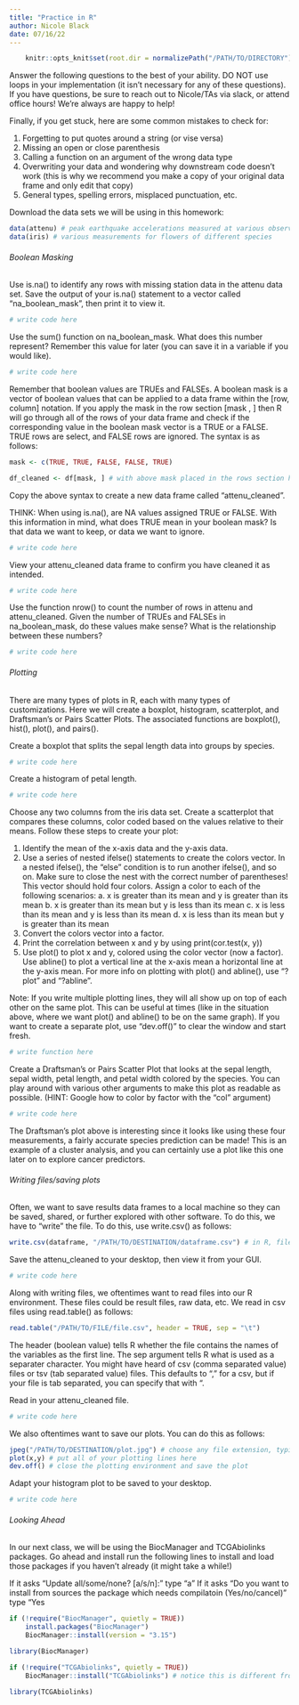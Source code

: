 ```yaml
---
title: "Practice in R"
author: Nicole Black
date: 07/16/22
---
```


```r
    knitr::opts_knit$set(root.dir = normalizePath("/PATH/TO/DIRECTORY")) 
```

Answer the following questions to the best of your ability. DO NOT use loops in your implementation (it isn't necessary for any of these questions). If you have questions, be sure to reach out to Nicole/TAs via slack, or attend office hours! We're always are happy to help!

Finally, if you get stuck, here are some common mistakes to check for:

  1. Forgetting to put quotes around a string (or vise versa)
  2. Missing an open or close parenthesis
  3. Calling a function on an argument of the wrong data type
  4. Overwriting your data and wondering why downstream code doesn't work (this is why we recommend you make a copy of your original data frame and only edit that copy)
  5. General types, spelling errors, misplaced punctuation, etc.
  
Download the data sets we will be using in this homework: 

```r
data(attenu) # peak earthquake accelerations measured at various observation sites
data(iris) # various measurements for flowers of different species
```

###### Boolean Masking

Use is.na() to identify any rows with missing station data in the attenu data set. Save the output of your is.na() statement to a vector called "na_boolean_mask", then print it to view it.

```r
# write code here
```

Use the sum() function on na_boolean_mask. What does this number represent? Remember this value for later (you can save it in a variable if you would like).

```r
# write code here
```

Remember that boolean values are TRUEs and FALSEs. A boolean mask is a vector of boolean values that can be applied to a data frame within the [row, column] notation. If you apply the mask in the row section [mask , ] then R will go through all of the rows of your data frame and check if the corresponding value in the boolean mask vector is a TRUE or a FALSE. TRUE rows are select, and FALSE rows are ignored. The syntax is as follows:

```r
mask <- c(TRUE, TRUE, FALSE, FALSE, TRUE)

df_cleaned <- df[mask, ] # with above mask placed in the rows section here, the cleaned data frame will contain all of the data for rows 1, 2, and 5
```

Copy the above syntax to create a new data frame called "attenu_cleaned".

THINK: When using is.na(), are NA values assigned TRUE or FALSE. With this information in mind, what does TRUE mean in your boolean mask? Is that data we want to keep, or data we want to ignore. 

```r
# write code here
```

View your attenu_cleaned data frame to confirm you have cleaned it as intended.

```r
# write code here
```

Use the function nrow() to count the number of rows in attenu and attenu_cleaned. Given the number of TRUEs and FALSEs in na_boolean_mask, do these values make sense? What is the relationship between these numbers?

```r
# write code here
```

###### Plotting

There are many types of plots in R, each with many types of customizations. Here we will create a boxplot, histogram, scatterplot, and Draftsman's or Pairs Scatter Plots. The associated functions are boxplot(), hist(), plot(), and pairs().

Create a boxplot that splits the sepal length data into groups by species.

```r
# write code here
```

Create a histogram of petal length.

```r
# write code here
```

Choose any two columns from the iris data set. Create a scatterplot that compares these columns, color coded based on the values relative to their means. Follow these steps to create your plot:

  1. Identify the mean of the x-axis data and the y-axis data.
  2. Use a series of nested ifelse() statements to create the colors vector. In a nested ifelse(), the "else" condition is to run another ifelse(), and so on. Make sure to close the nest with the correct number of parentheses! This vector should hold four colors. Assign a color to each of the following scenarios:
    a. x is greater than its mean and y is greater than its mean
    b. x is greater than its mean but y is less than its mean
    c. x is less than its mean and y is less than its mean
    d. x is less than its mean but y is greater than its mean
  3. Convert the colors vector into a factor.
  4. Print the correlation between x and y by using print(cor.test(x, y))
  4. Use plot() to plot x and y, colored using the color vector (now a factor). Use abline() to plot a vertical line at the x-axis mean a horizontal line at the y-axis mean. For more info on plotting with plot() and abline(), use "?plot" and "?abline".
  
Note: If you write multiple plotting lines, they will all show up on top of each other on the same plot. This can be useful at times (like in the situation above, where we want plot() and abline() to be on the same graph). If you want to create a separate plot, use "dev.off()" to clear the window and start fresh.

```r
# write function here

```

Create a Draftsman's or Pairs Scatter Plot that looks at the sepal length, sepal width, petal length, and petal width colored by the species. You can play around with various other arguments to make this plot as readable as possible. (HINT: Google how to color by factor with the "col" argument)

```r
# write code here
```

The Draftsman's plot above is interesting since it looks like using these four measurements, a fairly accurate species prediction can be made! This is an example of a cluster analysis, and you can certainly use a plot like this one later on to explore cancer predictors.

###### Writing files/saving plots

Often, we want to save results data frames to a local machine so they can be saved, shared, or further explored with other software. To do this, we have to "write" the file. To do this, use write.csv() as follows:

```r
write.csv(dataframe, "/PATH/TO/DESTINATION/dataframe.csv") # in R, file paths are strings so don't forget the quotes!
```

Save the attenu_cleaned to your desktop, then view it from your GUI.

```r
# write code here
```

Along with writing files, we oftentimes want to read files into our R environment. These files could be result files, raw data, etc. We read in csv files using read.table() as follows:

```r
read.table("/PATH/TO/FILE/file.csv", header = TRUE, sep = "\t")
```

The header (boolean value) tells R whether the file contains the names of the variables as the first line. The sep argument tells R what is used as a separater character. You might have heard of csv (comma separated value) files or tsv (tab separated value) files. This defaults to "," for a csv, but if your file is tab separated, you can specify that with "\t".

Read in your attenu_cleaned file.

```r
# write code here
```

We also oftentimes want to save our plots. You can do this as follows:

```r
jpeg("/PATH/TO/DESTINATION/plot.jpg") # choose any file extension, typically jpg and pdf are most common
plot(x,y) # put all of your plotting lines here
dev.off() # close the plotting environment and save the plot
```

Adapt your histogram plot to be saved to your desktop.

```r
# write code here
```

###### Looking Ahead

In our next class, we will be using the BiocManager and TCGAbiolinks packages. Go ahead and install run the following lines to install and load those packages if you haven't already (it might take a while!)

If it asks "Update all/some/none? [a/s/n]:" type "a"
If it asks "Do you want to install from sources the package which needs compilatoin (Yes/no/cancel)" type "Yes

```r
if (!require("BiocManager", quietly = TRUE))
    install.packages("BiocManager")
    BiocManager::install(version = "3.15")

library(BiocManager)

if (!require("TCGAbiolinks", quietly = TRUE)) 
    BiocManager::install("TCGAbiolinks") # notice this is different from the typical "install.packages" command. that's because BiocManager is necessary to install and manage packages from the Bioconductor project

library(TCGAbiolinks)
```
